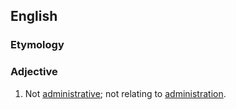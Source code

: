 ==English==

===Etymology===
{{prefix|en|non|administrative}}

===Adjective===
{{en-adj|-}}

# Not [[administrative]]; not relating to [[administration]].